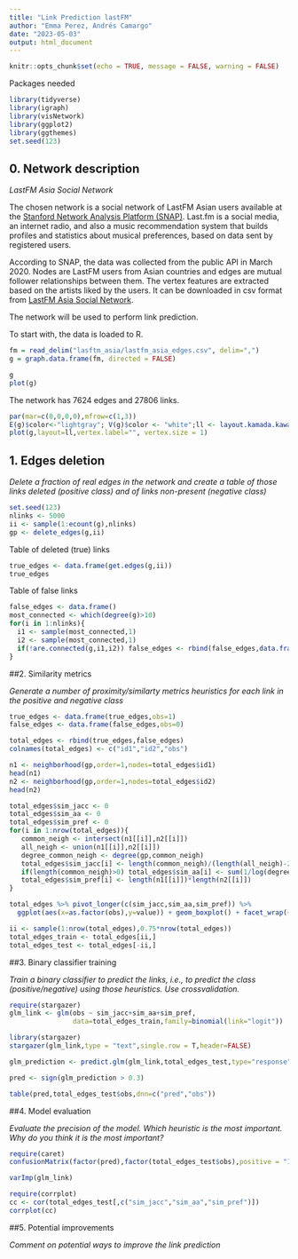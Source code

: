 ```yaml
---
title: "Link Prediction lastFM"
author: "Emma Perez, Andrés Camargo"
date: "2023-05-03"
output: html_document
---
```


```r
knitr::opts_chunk$set(echo = TRUE, message = FALSE, warning = FALSE)
```

Packages needed

```r
library(tidyverse)
library(igraph)
library(visNetwork)
library(ggplot2)
library(ggthemes)
set.seed(123)

```


## 0. Network description

*LastFM Asia Social Network*

The chosen network is a social network of LastFM Asian users available at the [Stanford Network Analysis Platform (SNAP)](https://snap.stanford.edu/index.html). Last.fm is a social media, an internet radio, and also a music recommendation system that builds profiles and statistics about musical preferences, based on data sent by registered users.

According to SNAP, the data was collected from the public API in March 2020. Nodes are LastFM users from Asian countries and edges are mutual follower relationships between them. The vertex features are extracted based on the artists liked by the users. It can be downloaded in csv format from [LastFM Asia Social Network](https://snap.stanford.edu/data/feather-lastfm-social.html). 

The network will be used to perform link prediction. 

To start with, the data is loaded to R. 


```r
fm = read_delim("lasftm_asia/lastfm_asia_edges.csv", delim=",")
g = graph.data.frame(fm, directed = FALSE)
```

```r
g
plot(g)
```
The network has 7624 edges and 27806 links. 

```r
par(mar=c(0,0,0,0),mfrow=c(1,3))
E(g)$color<-"lightgray"; V(g)$color <- "white";ll <- layout.kamada.kawai(g)
plot(g,layout=ll,vertex.label="", vertex.size = 1)

```

## 1. Edges deletion

*Delete a fraction of real edges in the network and create a table of those links deleted (positive class) and of links non-present (negative class) *


```r
set.seed(123)
nlinks <- 5000
ii <- sample(1:ecount(g),nlinks)
gp <- delete_edges(g,ii)
```

Table of deleted (true) links
```r
true_edges <- data.frame(get.edges(g,ii))
true_edges
```

Table of false links

```r
false_edges <- data.frame()
most_connected <- which(degree(g)>10)
for(i in 1:nlinks){
  i1 <- sample(most_connected,1)
  i2 <- sample(most_connected,1)
  if(!are.connected(g,i1,i2)) false_edges <- rbind(false_edges,data.frame(X1=i1,X2=i2))
}
```


##2. Similarity metrics

*Generate a number of proximity/similarty metrics heuristics for each link in the positive and negative class*
```r
true_edges <- data.frame(true_edges,obs=1)  
false_edges <- data.frame(false_edges,obs=0)

total_edges <- rbind(true_edges,false_edges)
colnames(total_edges) <- c("id1","id2","obs")
```


```r

n1 <- neighborhood(gp,order=1,nodes=total_edges$id1)
head(n1)
n2 <- neighborhood(gp,order=1,nodes=total_edges$id2)
head(n2)
```

```r
total_edges$sim_jacc <- 0
total_edges$sim_aa <- 0
total_edges$sim_pref <- 0
for(i in 1:nrow(total_edges)){
   common_neigh <- intersect(n1[[i]],n2[[i]])
   all_neigh <- union(n1[[i]],n2[[i]])
   degree_common_neigh <- degree(gp,common_neigh)
   total_edges$sim_jacc[i] <- length(common_neigh)/(length(all_neigh)-2)
   if(length(common_neigh)>0) total_edges$sim_aa[i] <- sum(1/log(degree_common_neigh))
   total_edges$sim_pref[i] <- length(n1[[i]])*length(n2[[i]])
}
```

```r
total_edges %>% pivot_longer(c(sim_jacc,sim_aa,sim_pref)) %>%
  ggplot(aes(x=as.factor(obs),y=value)) + geom_boxplot() + facet_wrap(~name,scales="free")
```

```r
ii <- sample(1:nrow(total_edges),0.75*nrow(total_edges))
total_edges_train <- total_edges[ii,]
total_edges_test <- total_edges[-ii,]
```


##3. Binary classifier training 

*Train a binary classifier to predict the links, i.e., to predict the class (positive/negative) using those heuristics. Use crossvalidation.*


```r
require(stargazer)
glm_link <- glm(obs ~ sim_jacc+sim_aa+sim_pref,
                data=total_edges_train,family=binomial(link="logit"))

library(stargazer)
stargazer(glm_link,type = "text",single.row = T,header=FALSE)
```

```r
glm_prediction <- predict.glm(glm_link,total_edges_test,type="response") 
```

```r
pred <- sign(glm_prediction > 0.3)

table(pred,total_edges_test$obs,dnn=c("pred","obs"))
```


##4. Model evaluation

*Evaluate the precision of the model. Which heuristic is the most important. Why do you think it is the most important?*


```r

require(caret)
confusionMatrix(factor(pred),factor(total_edges_test$obs),positive = "1")
```

```r
varImp(glm_link)
```

```r
require(corrplot)
cc <- cor(total_edges_test[,c("sim_jacc","sim_aa","sim_pref")])
corrplot(cc)
```

##5. Potential improvements 

*Comment on potential ways to improve the link prediction* 

